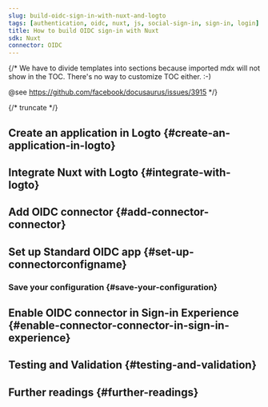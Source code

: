 ```yaml
---
slug: build-oidc-sign-in-with-nuxt-and-logto
tags: [authentication, oidc, nuxt, js, social-sign-in, sign-in, login]
title: How to build OIDC sign-in with Nuxt
sdk: Nuxt
connector: OIDC
---
```


{/*
  We have to divide templates into sections because imported mdx will not show in the TOC.
  There's no way to customize TOC either. :-)

  @see https://github.com/facebook/docusaurus/issues/3915
*/}




{/* truncate */}

<Intro connector={connector} sdk="Nuxt" link="https://nuxt.com" />

## Create an application in Logto \{#create-an-application-in-logto}

<CreateApplication type="Traditional web" framework="Nuxt" />

## Integrate Nuxt with Logto \{#integrate-with-logto}

<FrameworkGuide />

## Add OIDC connector \{#add-connector-connector}

<AddSocialConnector connector={connector} framework="Nuxt" />

## Set up Standard OIDC app \{#set-up-connectorconfigname}

<ConnectorGuide />

### Save your configuration \{#save-your-configuration}

<SaveYourConfiguration connector={connector} />

## Enable OIDC connector in Sign-in Experience \{#enable-connector-connector-in-sign-in-experience}

<EnableSocialConnector connector={connector} />

## Testing and Validation \{#testing-and-validation}

<TestingAndValidation connector={connector} sdk="Nuxt" />

## Further readings \{#further-readings}

<FurtherReadings />
